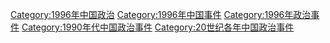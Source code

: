 [[Category:1996年中国政治|Category:1996年中国政治]]
[[Category:1996年中国事件|Category:1996年中国事件]]
[[Category:1996年政治事件|Category:1996年政治事件]]
[[Category:1990年代中国政治事件|Category:1990年代中国政治事件]]
[[Category:20世纪各年中国政治事件|Category:20世纪各年中国政治事件]]
